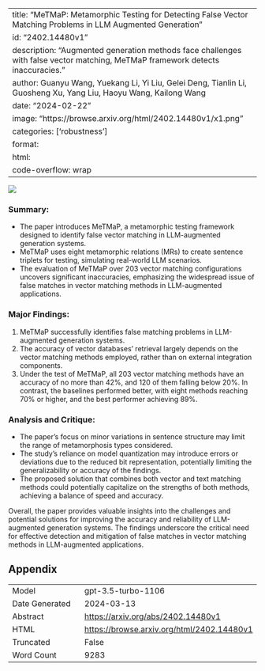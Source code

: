 
---
title: "MeTMaP: Metamorphic Testing for Detecting False Vector Matching Problems in LLM Augmented Generation"
id: "2402.14480v1"
description: "Augmented generation methods face challenges with false vector matching, MeTMaP framework detects inaccuracies."
author: Guanyu Wang, Yuekang Li, Yi Liu, Gelei Deng, Tianlin Li, Guosheng Xu, Yang Liu, Haoyu Wang, Kailong Wang
date: "2024-02-22"
image: "https://browse.arxiv.org/html/2402.14480v1/x1.png"
categories: ['robustness']
format:
  html:
    code-overflow: wrap
---

![](https://browse.arxiv.org/html/2402.14480v1/x1.png)

### **Summary:**
- The paper introduces MeTMaP, a metamorphic testing framework designed to identify false vector matching in LLM-augmented generation systems.
- MeTMaP uses eight metamorphic relations (MRs) to create sentence triplets for testing, simulating real-world LLM scenarios.
- The evaluation of MeTMaP over 203 vector matching configurations uncovers significant inaccuracies, emphasizing the widespread issue of false matches in vector matching methods in LLM-augmented applications.

### **Major Findings:**
1. MeTMaP successfully identifies false matching problems in LLM-augmented generation systems.
2. The accuracy of vector databases' retrieval largely depends on the vector matching methods employed, rather than on external integration components.
3. Under the test of MeTMaP, all 203 vector matching methods have an accuracy of no more than 42%, and 120 of them falling below 20%. In contrast, the baselines performed better, with eight methods reaching 70% or higher, and the best performer achieving 89%.

### **Analysis and Critique:**
- The paper's focus on minor variations in sentence structure may limit the range of metamorphosis types considered.
- The study's reliance on model quantization may introduce errors or deviations due to the reduced bit representation, potentially limiting the generalizability or accuracy of the findings.
- The proposed solution that combines both vector and text matching methods could potentially capitalize on the strengths of both methods, achieving a balance of speed and accuracy.

Overall, the paper provides valuable insights into the challenges and potential solutions for improving the accuracy and reliability of LLM-augmented generation systems. The findings underscore the critical need for effective detection and mitigation of false matches in vector matching methods in LLM-augmented applications.

## Appendix

|          |          |
|----------|----------|
| Model     | gpt-3.5-turbo-1106       |
| Date Generated     | 2024-03-13       |
| Abstract | [https://arxiv.org/abs/2402.14480v1](https://arxiv.org/abs/2402.14480v1)        |
| HTML     | [https://browse.arxiv.org/html/2402.14480v1](https://browse.arxiv.org/html/2402.14480v1)       |
| Truncated       | False       |
| Word Count       | 9283       |